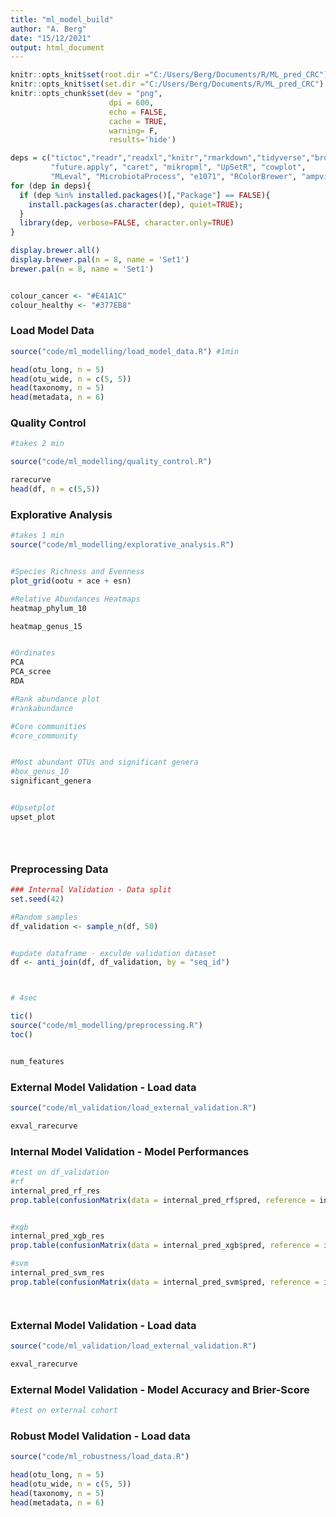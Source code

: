 ```yaml
---
title: "ml_model_build"
author: "A. Berg"
date: "15/12/2021"
output: html_document
---
```


```r
knitr::opts_knit$set(root.dir ="C:/Users/Berg/Documents/R/ML_pred_CRC")
knitr::opts_knit$set(set.dir ="C:/Users/Berg/Documents/R/ML_pred_CRC")
knitr::opts_chunk$set(dev = "png",
                      dpi = 600,
                      echo = FALSE,
                      cache = TRUE,
                      warning= F, 
                      results='hide')

deps = c("tictoc","readr","readxl","knitr","rmarkdown","tidyverse","broom", "furrr", 
         "future.apply", "caret", "mikropml", "UpSetR", "cowplot", 
         "MLeval", "MicrobiotaProcess", "e1071", "RColorBrewer", "ampvis2", "dplyr", "stringr", "naivebayes", "writexl");
for (dep in deps){
  if (dep %in% installed.packages()[,"Package"] == FALSE){
    install.packages(as.character(dep), quiet=TRUE);
  }
  library(dep, verbose=FALSE, character.only=TRUE)
}


```

```r
display.brewer.all()
display.brewer.pal(n = 8, name = 'Set1')
brewer.pal(n = 8, name = 'Set1')


colour_cancer <- "#E41A1C"
colour_healthy <- "#377EB8"
```




### Load Model Data
```r

source("code/ml_modelling/load_model_data.R") #1min

head(otu_long, n = 5)
head(otu_wide, n = c(5, 5))
head(taxonomy, n = 5)
head(metadata, n = 6)

```


### Quality Control
```r

#takes 2 min

source("code/ml_modelling/quality_control.R")

rarecurve
head(df, n = c(5,5))


```



### Explorative Analysis
```r

#takes 1 min
source("code/ml_modelling/explorative_analysis.R")


#Species Richness and Evenness 
plot_grid(ootu + ace + esn)

#Relative Abundances Heatmaps
heatmap_phylum_10

heatmap_genus_15


#Ordinates
PCA
PCA_scree
RDA

#Rank abundance plot
#rankabundance

#Core communities
#core_community


#Most abundant OTUs and significant genera
#box_genus_10
significant_genera 


#Upsetplot
upset_plot





```


### Preprocessing Data
```r
### Internal Validation - Data split
set.seed(42)

#Random samples
df_validation <- sample_n(df, 50)


#update dataframe - exculde validation dataset
df <- anti_join(df, df_validation, by = "seq_id")



# 4sec

tic()
source("code/ml_modelling/preprocessing.R")
toc()


num_features

```




### External Model Validation - Load data
```r

source("code/ml_validation/load_external_validation.R")

exval_rarecurve

```













































### Internal Model Validation - Model Performances
```r

#test on df_validation
#rf
internal_pred_rf_res
prop.table(confusionMatrix(data = internal_pred_rf$pred, reference = internal_pred_rf$obs)$table)


#xgb
internal_pred_xgb_res
prop.table(confusionMatrix(data = internal_pred_xgb$pred, reference = internal_pred_xgb$obs)$table)

#svm
internal_pred_svm_res
prop.table(confusionMatrix(data = internal_pred_svm$pred, reference = internal_pred_svm$obs)$table)




```



### External Model Validation - Load data
```r

source("code/ml_validation/load_external_validation.R")

exval_rarecurve

```



### External Model Validation - Model Accuracy and Brier-Score
```r

#test on external cohort

```




### Robust Model Validation - Load data
```r

source("code/ml_robustness/load_data.R")

head(otu_long, n = 5)
head(otu_wide, n = c(5, 5))
head(taxonomy, n = 5)
head(metadata, n = 6)

```




